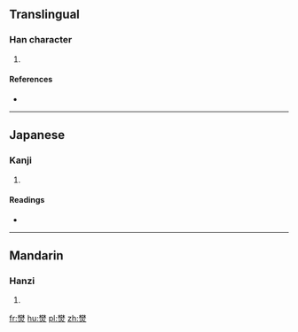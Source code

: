 ==Translingual==

===Han character===
{{Han char|rn=86|rad=火|as=12|sn=16|four=|canj=木木火 (DDF), X木木火 (XDDF)}}

# {{defn|Han|sort=火12}}

====References====
* {{Han ref|kx=0683.090|dkj=19421|dj=1095.090|hdz=32232.110|uh=71D3|ud=29139}}

----

==Japanese==

===Kanji===
{{ja-kanji|grade=|rs=火12}}

# {{defn|lang=ja|sort=火12}}

====Readings====
* {{ja-readings|on=[[ふん]] (fun), [[ぶん]] (bun), [[はん]] (han), [[ぼん]] (bon)|kun=[[やく]] (yaku), [[やきがり]] (yakigari)}}

----

==Mandarin==

===Hanzi===
{{cmn-hanzi|pin=[[fēn]] ([[fen1]]), [[fén]] ([[fen2]])|wg=fen<sup>1</sup>, fen<sup>2</sup>}}

# {{defn|lang=cmn|sort=火12}}

[[fr:燓]]
[[hu:燓]]
[[pl:燓]]
[[zh:燓]]